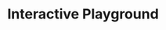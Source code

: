 ---
title: 'Interactive Playground'
description: 'Enable users to interact with your API'
openapi: 'GET /plants/{id}'
hideApiMarker: true
icon: 'play'
---